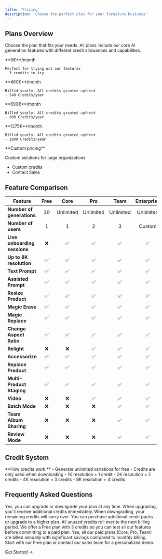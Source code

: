 ```yaml
---
title: 'Pricing'
description: 'Choose the perfect plan for your furniture business'
---
```


## Plans Overview

Choose the plan that fits your needs. All plans include our core AI generation features with different credit allowances and capabilities.

<CardGroup cols={2}>
  <Card title="Free" icon="gift">
    **0€**/month
    
    Perfect for trying out our features
    - 3 credits to try
  </Card>
  
  <Card title="Core" icon="star">
    **460€**/month
    
    Billed yearly. All credits granted upfront
    - 540 Credits/year
  </Card>
  
  <Card title="Pro" icon="crown">
    **690€**/month
    
    Billed yearly. All credits granted upfront
    - 900 Credits/year
  </Card>
  
  <Card title="Team" icon="users">
    **1275€**/month
    
    Billed yearly. All credits granted upfront
    - 1800 Credits/year
  </Card>
</CardGroup>

<Card title="Enterprise" icon="building">
  **Custom pricing**
  
  Custom solutions for large organizations
  - Custom credits
  - Contact Sales
</Card>

## Feature Comparison

| Feature | Free | Core | Pro | Team | Enterprise |
|---------|:----:|:----:|:---:|:----:|:----------:|
| **Number of generations** | 30 | Unlimited | Unlimited | Unlimited | Unlimited |
| **Number of users** | 1 | 1 | 2 | 3 | Custom |
| **Live onboarding sessions** | ❌ | ✅ | ✅ | ✅ | ✅ |
| **Up to 8K resolution** | ✅ | ✅ | ✅ | ✅ | ✅ |
| **Text Prompt** | ✅ | ✅ | ✅ | ✅ | ✅ |
| **Assisted Prompt** | ✅ | ✅ | ✅ | ✅ | ✅ |
| **Resize Product** | ✅ | ✅ | ✅ | ✅ | ✅ |
| **Magic Erase** | ✅ | ✅ | ✅ | ✅ | ✅ |
| **Magic Replace** | ✅ | ✅ | ✅ | ✅ | ✅ |
| **Change Aspect Ratio** | ✅ | ✅ | ✅ | ✅ | ✅ |
| **Relight** | ❌ | ❌ | ✅ | ✅ | ✅ |
| **Accessorize** | ✅ | ✅ | ✅ | ✅ | ✅ |
| **Replace Product** | ✅ | ✅ | ✅ | ✅ | ✅ |
| **Multi-Product Staging** | ✅ | ✅ | ✅ | ✅ | ✅ |
| **Video** | ❌ | ❌ | ✅ | ✅ | ✅ |
| **Batch Mode** | ❌ | ❌ | ❌ | ✅ | ✅ |
| **Team Album Sharing** | ❌ | ❌ | ❌ | ✅ | ✅ |
| **Review Mode** | ❌ | ❌ | ❌ | ✅ | ✅ |

## Credit System

<Info>
  **How credits work:**
  - Generate unlimited variations for free
  - Credits are only used when downloading
  - 1K resolution = 1 credit
  - 2K resolution = 2 credits
  - 4K resolution = 3 credits
  - 8K resolution = 4 credits
</Info>

## Frequently Asked Questions

<AccordionGroup>
  <Accordion title="Can I change plans anytime?">
    Yes, you can upgrade or downgrade your plan at any time. When upgrading, you'll receive additional credits immediately. When downgrading, your remaining credits will carry over.
  </Accordion>
  
  <Accordion title="What happens if I run out of credits?">
    You can purchase additional credit packs or upgrade to a higher plan. All unused credits roll over to the next billing period.
  </Accordion>
  
  <Accordion title="Is there a free trial for paid plans?">
    We offer a Free plan with 3 credits so you can test all our features before committing to a paid plan.
  </Accordion>
  
  <Accordion title="Do you offer discounts for annual billing?">
    Yes, all our paid plans (Core, Pro, Team) are billed annually with significant savings compared to monthly billing.
  </Accordion>
</AccordionGroup>

<Card title="Ready to transform your furniture visuals?" icon="rocket">
  Start with our Free plan or contact our sales team for a personalized demo.
  
  [Get Started](https://app.presti.ai/pricing) →
</Card>